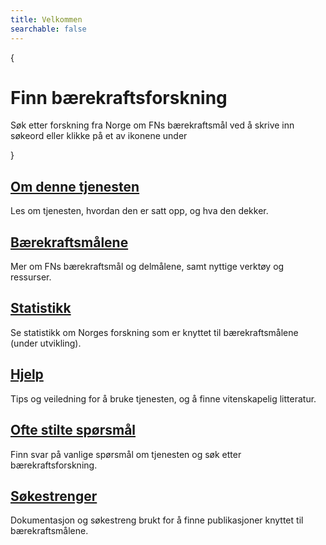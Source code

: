 ```yaml
---
title: Velkommen
searchable: false
---
```



{
  <div className="flex flex-col items-center justify-center mt-10 mb-8 gap-5"> 
    <h1 className="text-center font-extrabold text-3xl sm:text-4xl md:text-5xl lg:text-6xl">
      Finn bærekraftsforskning
    </h1>
    <p className="text-center text-lg sm:text-lg md:text-xl lg:text-xl">Søk etter forskning fra Norge om FNs bærekraftsmål ved å skrive inn søkeord eller klikke på et av ikonene under</p>
  </div>
}

<div className="flex flex-col">
  <HomeSearchBox />
  
  <Goals />

  <Features>
    <Feature>
      <h2 className="text-center text-xl font-bold">
        <a href='/om/om-tjenesten'>Om denne tjenesten</a>
      </h2>
      <p className="text-center">
        Les om tjenesten, hvordan den er satt opp, og hva den dekker.
      </p>
    </Feature>
    <Feature>
      <h2 className="text-center text-xl font-bold">
        <a href='/om/om-baerekraftsmalene'>Bærekraftsmålene</a>
      </h2>
      <p className="text-center">
        Mer om FNs bærekraftsmål og delmålene, samt nyttige verktøy og ressurser.
      </p>
    </Feature>
    <Feature>
      <h2 className="text-center text-xl font-bold">
        <a href='statistikk/om-statistikk'>Statistikk</a>
      </h2>
      <p className="text-center">
        Se statistikk om Norges forskning som er knyttet til bærekraftsmålene (under utvikling).
      </p>
    </Feature>
    <Feature>
      <h2 className="text-center text-xl font-bold">
        <a href='/hjelp/sokehjelp'>Hjelp</a>
      </h2>
      <p className="text-center">
        Tips og veiledning for å bruke tjenesten, og å finne vitenskapelig litteratur.
      </p>
    </Feature>
    <Feature>
      <h2 className="text-center text-xl font-bold">
        <a href='/hjelp/ofte-stilte-sporsmal'>Ofte stilte spørsmål</a>
      </h2>
      <p className="text-center">
        Finn svar på vanlige spørsmål om tjenesten og søk etter bærekraftsforskning.
      </p>
    </Feature>
    <Feature>
      <h2 className="text-center text-xl font-bold">
        <a href='/om/sokestreng/introduksjon'>Søkestrenger</a>
      </h2>
      <p className="text-center">
        Dokumentasjon og søkestreng brukt for å finne publikasjoner knyttet til bærekraftsmålene. 
      </p>
    </Feature>
  </Features>
</div>
